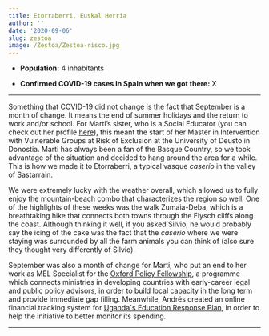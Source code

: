 ```yaml
---
title: Etorraberri, Euskal Herria
author: ''
date: '2020-09-06'
slug: zestoa
image: /Zestoa/Zestoa-risco.jpg
---
```


-   <b>Population:</b> 4 inhabitants

-   <b>Confirmed COVID-19 cases in Spain when we got there:</b> X

<hr>

Something that COVID-19 did not change is the fact that September is a month of change. It means the end of summer holidays and the return to work and/or school. For Marti's sister, who is a Social Educator (you can check out her profile <a href="https://www.linkedin.com/in/angela-garcia-aisa-296b7315a/?originalSubdomain=es">here</a>), this meant the start of her Master in Intervention with Vulnerable Groups at Risk of Exclusion at the University of Deusto in Donostia. Marti has always been a fan of the Basque Country, so we took advantage of the situation and decided to hang around the area for a while. This is how we made it to Etorraberri, a typical vasque *caserío* in the valley of Sastarrain.

We were extremely lucky with the weather overall, which allowed us to fully enjoy the mountain-beach combo that characterizes the region so well. One of the highlights of these weeks was the walk Zumaia-Deba, which is a breathtaking hike that connects both towns through the Flysch cliffs along the coast. Although thinking it well, if you asked Silvio, he would probably say the icing of the cake was the fact that the *caserío* where we were staying was surrounded by all the farm animals you can think of (also sure they thought very differently of Silvio).  

September was also a month of change for Marti, who put an end to her work as MEL Specialist for the <a href="https://www.policyfellowship.org/">Oxford Policy Fellowship</a>, a programme which connects ministries in developing countries with early-career legal and public policy advisors, in order to build local capacity in the long term and provide immediate gap filling. Meanwhile, Andrés created an online financial tracking system for <a href="https://www.unhcr.org/afr/news/press/2018/9/5b9fabe84/uganda-launches-new-education-response-plan-for-africas-biggest-refugee.html">Uganda´s Education Response Plan</a>, in order to help the initiative to better monitor its spending.  

<hr>
